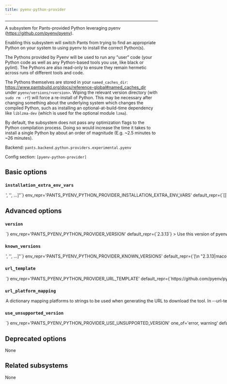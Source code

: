 ```yaml
---
title: pyenv-python-provider
---
```



---

A subsystem for Pants-provided Python leveraging pyenv (https://github.com/pyenv/pyenv).

Enabling this subsystem will switch Pants from trying to find an appropriate Python on your system to using pyenv to install the correct Python(s).

The Pythons provided by Pyenv will be used to run any &#x22;user&#x22; code (your Python code as well as any Python-based tools you use, like black or pylint). The Pythons are also read-only to ensure they remain hermetic across runs of different tools and code.

The Pythons themselves are stored in your `named_caches_dir`: https://www.pantsbuild.org/docs/reference-global#named_caches_dir under `pyenv/versions/<version>`. Wiping the relevant version directory (with `sudo rm -rf`) will force a re-install of Python. This may be necessary after changing something about the underlying system which changes the compiled Python, such as installing an optional-at-build-time dependency like `liblzma-dev` (which is used for the optional module `lzma`).

By default, the subsystem does not pass any optimization flags to the Python compilation process. Doing so would increase the time it takes to install a single Python by about an order of magnitude (E.g. ~2.5 minutes to ~26 minutes).

Backend: <span className="color--primary">`pants.backend.python.providers.experimental.pyenv`</span>

Config section: <span className="color--primary">`[pyenv-python-provider]`</span>

<span className={styles.options}>

## Basic options

### `installation_extra_env_vars`

<Option
  cli_repr={`--pyenv-python-provider-installation-extra-env-vars="['<str>', '<str>', ...]"`}
  env_repr='PANTS_PYENV_PYTHON_PROVIDER_INSTALLATION_EXTRA_ENV_VARS'
  default_repr={`[]`}
  target_field_name='pyenv_python_provider_installation_extra_env_vars'
>

Additional environment variables to include when running `pyenv install`.

Entries are strings in the form `ENV_VAR=value` to use explicitly; or just `ENV_VAR` to copy the value of a variable in Pants&#x27;s own environment.

This is especially useful if you want to use an optimized Python (E.g. setting `PYTHON_CONFIGURE_OPTS='--enable-optimizations --with-lto'` and `PYTHON_CFLAGS='-march=native -mtune=native'`) or need custom compiler flags.

Note that changes to this option result in a different fingerprint for the installed Python, and therefore will cause a full re-install if changed.

See https://github.com/pyenv/pyenv/blob/master/plugins/python-build/README.md#special-environment-variables for supported env vars.

</Option>

## Advanced options

### `version`

<Option
  cli_repr={`--pyenv-python-provider-version=<str>`}
  env_repr='PANTS_PYENV_PYTHON_PROVIDER_VERSION'
  default_repr={`2.3.13`}
>

Use this version of pyenv.

</Option>

### `known_versions`

<Option
  cli_repr={`--pyenv-python-provider-known-versions="['<str>', '<str>', ...]"`}
  env_repr='PANTS_PYENV_PYTHON_PROVIDER_KNOWN_VERSIONS'
  default_repr={`[\n  "2.3.13|macos_arm64|9105de5e5cf8dc0eca2a520ed04493d183128d46a2cfb402d4cc271af1bf144b|749323",\n  "2.3.13|macos_x86_64|9105de5e5cf8dc0eca2a520ed04493d183128d46a2cfb402d4cc271af1bf144b|749323",\n  "2.3.13|linux_x86_64|9105de5e5cf8dc0eca2a520ed04493d183128d46a2cfb402d4cc271af1bf144b|749323",\n  "2.3.13|linux_arm64|9105de5e5cf8dc0eca2a520ed04493d183128d46a2cfb402d4cc271af1bf144b|749323"\n]`}
>

Known versions to verify downloads against.

Each element is a pipe-separated string of `version|platform|sha256|length` or
`version|platform|sha256|length|url_override`, where:

- `version` is the version string
- `platform` is one of `[linux_arm64,linux_x86_64,macos_arm64,macos_x86_64]`
- `sha256` is the 64-character hex representation of the expected sha256
  digest of the download file, as emitted by `shasum -a 256`
- `length` is the expected length of the download file in bytes, as emitted by
  `wc -c`
- (Optional) `url_override` is a specific url to use instead of the normally
  generated url for this version

E.g., `3.1.2|macos_x86_64|6d0f18cd84b918c7b3edd0203e75569e0c7caecb1367bbbe409b44e28514f5be|42813`.
and `3.1.2|macos_arm64 |aca5c1da0192e2fd46b7b55ab290a92c5f07309e7b0ebf4e45ba95731ae98291|50926|https://example.mac.org/bin/v3.1.2/mac-aarch64-v3.1.2.tgz`.

Values are space-stripped, so pipes can be indented for readability if necessary.

</Option>

### `url_template`

<Option
  cli_repr={`--pyenv-python-provider-url-template=<str>`}
  env_repr='PANTS_PYENV_PYTHON_PROVIDER_URL_TEMPLATE'
  default_repr={`https://github.com/pyenv/pyenv/archive/refs/tags/v{version}.tar.gz`}
>

URL to download the tool, either as a single binary file or a compressed file (e.g. zip file). You can change this to point to your own hosted file, e.g. to work with proxies or for access via the filesystem through a `file:$abspath` URL (e.g. `file:/this/is/absolute`, possibly by [templating the buildroot in a config file](https://www.pantsbuild.org/v2.19/docs/options#config-file-entries)).

Use `{version}` to have the value from `--version` substituted, and `{platform}` to have a value from `--url-platform-mapping` substituted in, depending on the current platform. For example, https://github.com/.../protoc-&#123;version&#125;-&#123;platform&#125;.zip.

</Option>

### `url_platform_mapping`

<Option
  cli_repr={`--pyenv-python-provider-url-platform-mapping="{'key1': val1, 'key2': val2, ...}"`}
  env_repr='PANTS_PYENV_PYTHON_PROVIDER_URL_PLATFORM_MAPPING'
  default_repr={`{}`}
>

A dictionary mapping platforms to strings to be used when generating the URL to download the tool.

In `--url-template`, anytime the `{platform}` string is used, Pants will determine the current platform, and substitute `{platform}` with the respective value from your dictionary.

For example, if you define `{"macos_x86_64": "apple-darwin", "linux_x86_64": "unknown-linux"}`, and run Pants on Linux with an intel architecture, then `{platform}` will be substituted in the `--url-template` option with `unknown-linux`.

</Option>

### `use_unsupported_version`

<Option
  cli_repr={`--pyenv-python-provider-use-unsupported-version=<UnsupportedVersionUsage>`}
  env_repr='PANTS_PYENV_PYTHON_PROVIDER_USE_UNSUPPORTED_VERSION'
  one_of='error, warning'
  default_repr={`error`}
>

What action to take in case the requested version of pyenv is not supported.

Supported pyenv versions: unspecified

</Option>

## Deprecated options

None

## Related subsystems

None

</span>
